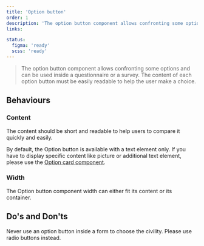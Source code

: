 ```yaml
---
title: 'Option button'
order: 1
description: 'The option button component allows confronting some options and can be used inside a questionnaire or a survey. The content of each option button must be easily readable to help the user make a choice'
links:

status:
  figma: 'ready'
  scss: 'ready'
---
```


> The option button component allows confronting some options and can be used inside a questionnaire or a survey. The content of each option button must be easily readable to help the user make a choice.

<Story id="option-group-option-button--default" />

## Behaviours

### Content

The content should be short and readable to help users to compare it quickly and easily.

<Highlight theme="warning" title="Be aware">

By default, the Option button is available with a text element only. If you have to display specific content like picture or additional text element, please use the [Option card component](/Components/OptionGroup/OptionCard).

</Highlight>

### Width

The Option button component width can either fit its content or its container.

<Story id="option-group-option-button--variation-width" />

## Do's and Don'ts

<HintItem dont>
  Never use an option button inside a form to choose the civility. Please use
  radio buttons instead.
</HintItem>
